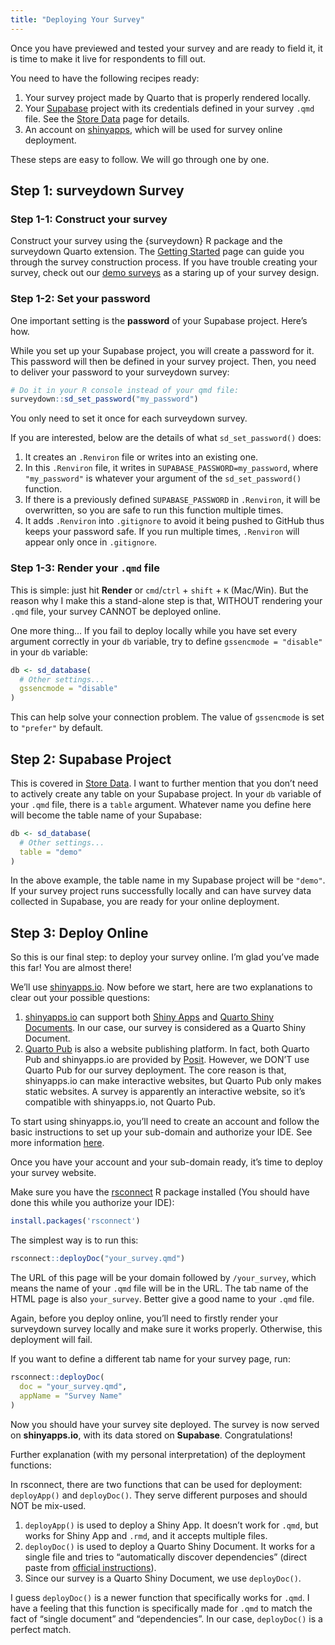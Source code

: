 ```yaml
---
title: "Deploying Your Survey"
---
```


Once you have previewed and tested your survey and are ready to field it, it is time to make it live for respondents to fill out.

You need to have the following recipes ready:

1. Your survey project made by Quarto that is properly rendered locally.
2. Your [Supabase](https://supabase.com) project with its credentials defined in your survey `.qmd` file. See the [Store Data](store-data.qmd) page for details.
3. An account on [shinyapps](https://www.shinyapps.io), which will be used for survey online deployment.

These steps are easy to follow. We will go through one by one.

## Step 1: surveydown Survey

### Step 1-1: Construct your survey

Construct your survey using the {surveydown} R package and the surveydown Quarto extension. The [Getting Started](get-started.qmd) page can guide you through the survey construction process. If you have trouble creating your survey, check out our [demo surveys](demos.qmd) as a staring up of your survey design.

### Step 1-2: Set your password

One important setting is the **password** of your Supabase project. Here's how.

While you set up your Supabase project, you will create a password for it. This password will then be defined in your survey project. Then, you need to deliver your password to your surveydown survey:

```r
# Do it in your R console instead of your qmd file:
surveydown::sd_set_password("my_password")
```

You only need to set it once for each surveydown survey.

If you are interested, below are the details of what `sd_set_password()` does:

1.  It creates an `.Renviron` file or writes into an existing one.
2.  In this `.Renviron` file, it writes in `SUPABASE_PASSWORD=my_password`, where `"my_password"` is whatever your argument of the `sd_set_password()` function.
3.  If there is a previously defined `SUPABASE_PASSWORD` in `.Renviron`, it will be overwritten, so you are safe to run this function multiple times.
4.  It adds `.Renviron` into `.gitignore` to avoid it being pushed to GitHub thus keeps your password safe. If you run multiple times, `.Renviron` will appear only once in `.gitignore`.

### Step 1-3: Render your `.qmd` file

This is simple: just hit **Render** or `cmd`/`ctrl` + `shift` + `K` (Mac/Win). But the reason why I make this a stand-alone step is that, WITHOUT rendering your `.qmd` file, your survey CANNOT be deployed online.

One more thing... If you fail to deploy locally while you have set every argument correctly in your `db` variable, try to define `gssencmode = "disable"` in your `db` variable:

```r
db <- sd_database(
  # Other settings...
  gssencmode = "disable"
)
```

This can help solve your connection problem. The value of `gssencmode` is set to `"prefer"` by default.

## Step 2: Supabase Project

This is covered in [Store Data](store-data.qmd). I want to further mention that you don't need to actively create any table on your Supabase project. In your `db` variable of your `.qmd` file, there is a `table` argument. Whatever name you define here will become the table name of your Supabase:

```r
db <- sd_database(
  # Other settings...
  table = "demo"
)
```

In the above example, the table name in my Supabase project will be `"demo"`. If your survey project runs successfully locally and can have survey data collected in Supabase, you are ready for your online deployment.

## Step 3: Deploy Online

So this is our final step: to deploy your survey online. I'm glad you've made this far! You are almost there!

We'll use [shinyapps.io](https://www.shinyapps.io). Now before we start, here are two explanations to clear out your possible questions:

1.  [shinyapps.io](https://www.shinyapps.io) can support both [Shiny Apps](https://shiny.posit.co/r/getstarted/shiny-basics/lesson1/index.html) and [Quarto Shiny Documents](https://quarto.org/docs/dashboards/interactivity/shiny-r.html). In our case, our survey is considered as a Quarto Shiny Document.
2.  [Quarto Pub](https://quartopub.com) is also a website publishing platform. In fact, both Quarto Pub and shinyapps.io are provided by [Posit](https://posit.co). However, we DON'T use Quarto Pub for our survey deployment. The core reason is that, shinyapps.io can make interactive websites, but Quarto Pub only makes static websites. A survey is apparently an interactive website, so it's compatible with shinyapps.io, not Quarto Pub.

To start using shinyapps.io, you'll need to create an account and follow the basic instructions to set up your sub-domain and authorize your IDE. See more information [here](https://docs.posit.co/shinyapps.io/guide/getting_started/).

Once you have your account and your sub-domain ready, it's time to deploy your survey website.

Make sure you have the [rsconnect](https://rstudio.github.io/rsconnect/) R package installed (You should have done this while you authorize your IDE):

```r
install.packages('rsconnect')
```

The simplest way is to run this:

```r
rsconnect::deployDoc("your_survey.qmd")
```

The URL of this page will be your domain followed by `/your_survey`, which means the name of your `.qmd` file will be in the URL. The tab name of the HTML page is also `your_survey`. Better give a good name to your `.qmd` file.

::: {.callout-important}

Again, before you deploy online, you'll need to firstly render your surveydown survey locally and make sure it works properly. Otherwise, this deployment will fail.

:::

If you want to define a different tab name for your survey page, run:

```r
rsconnect::deployDoc(
  doc = "your_survey.qmd",
  appName = "Survey Name"
)
```

Now you should have your survey site deployed. The survey is now served on **shinyapps.io**, with its data stored on **Supabase**. Congratulations!

::: {.callout-tip}

Further explanation (with my personal interpretation) of the deployment functions:

In rsconnect, there are two functions that can be used for deployment: `deployApp()` and `deployDoc()`. They serve different purposes and should NOT be mix-used.

1.  `deployApp()` is used to deploy a Shiny App. It doesn't work for `.qmd`, but works for Shiny App and `.rmd`, and it accepts multiple files.
2.  `deployDoc()` is used to deploy a Quarto Shiny Document. It works for a single file and tries to "automatically discover dependencies" (direct paste from [official instructions](https://rstudio.github.io/rsconnect/reference/deployDoc.html)).
3.  Since our survey is a Quarto Shiny Document, we use `deployDoc()`.

I guess `deployDoc()` is a newer function that specifically works for `.qmd`. I have a feeling that this function is specifically made for `.qmd` to match the fact of "single document" and "dependencies". In our case, `deployDoc()` is a perfect match.

:::
